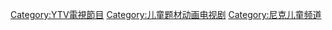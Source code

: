 [[Category:YTV電視節目|Category:YTV電視節目]]
[[Category:儿童题材动画电视剧|Category:儿童题材动画电视剧]]
[[Category:尼克儿童频道|Category:尼克儿童频道]]